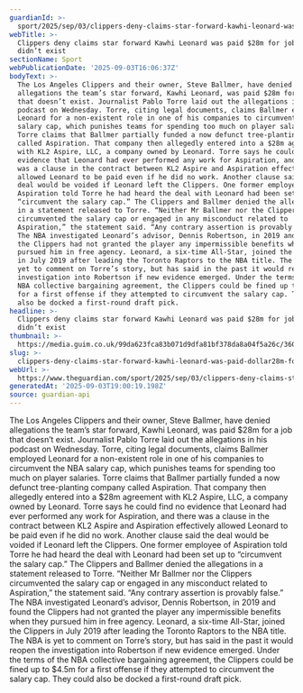 ```yaml
---
guardianId: >-
  sport/2025/sep/03/clippers-deny-claims-star-forward-kawhi-leonard-was-paid-28m-for-job-that-didnt-exist
webTitle: >-
  Clippers deny claims star forward Kawhi Leonard was paid $28m for job that
  didn’t exist
sectionName: Sport
webPublicationDate: '2025-09-03T16:06:37Z'
bodyText: >-
  The Los Angeles Clippers and their owner, Steve Ballmer, have denied
  allegations the team’s star forward, Kawhi Leonard, was paid $28m for a job
  that doesn’t exist. Journalist Pablo Torre laid out the allegations in his
  podcast on Wednesday. Torre, citing legal documents, claims Ballmer employed
  Leonard for a non-existent role in one of his companies to circumvent the NBA
  salary cap, which punishes teams for spending too much on player salaries.
  Torre claims that Ballmer partially funded a now defunct tree-planting company
  called Aspiration. That company then allegedly entered into a $28m agreement
  with KL2 Aspire, LLC, a company owned by Leonard. Torre says he could find no
  evidence that Leonard had ever performed any work for Aspiration, and there
  was a clause in the contract between KL2 Aspire and Aspiration effectively
  allowed Leonard to be paid even if he did no work. Another clause said the
  deal would be voided if Leonard left the Clippers. One former employee of
  Aspiration told Torre he had heard the deal with Leonard had been set up to
  “circumvent the salary cap.” The Clippers and Ballmer denied the allegations
  in a statement released to Torre. “Neither Mr Ballmer nor the Clippers
  circumvented the salary cap or engaged in any misconduct related to
  Aspiration,” the statement said. “Any contrary assertion is provably false.”
  The NBA investigated Leonard’s advisor, Dennis Robertson, in 2019 and found
  the Clippers had not granted the player any impermissible benefits when they
  pursued him in free agency. Leonard, a six-time All-Star, joined the Clippers
  in July 2019 after leading the Toronto Raptors to the NBA title. The NBA is
  yet to comment on Torre’s story, but has said in the past it would reopen the
  investigation into Robertson if new evidence emerged. Under the terms of the
  NBA collective bargaining agreement, the Clippers could be fined up to $4.5m
  for a first offense if they attempted to circumvent the salary cap. They could
  also be docked a first-round draft pick.
headline: >-
  Clippers deny claims star forward Kawhi Leonard was paid $28m for job that
  didn’t exist
thumbnail: >-
  https://media.guim.co.uk/99da623fca83b071d9dfa81bf378da8a04f5a26c/360_0_3595_2877/500.jpg
slug: >-
  clippers-deny-claims-star-forward-kawhi-leonard-was-paid-dollar28m-for-job-that-didnt-exist
webUrl: >-
  https://www.theguardian.com/sport/2025/sep/03/clippers-deny-claims-star-forward-kawhi-leonard-was-paid-28m-for-job-that-didnt-exist
generatedAt: '2025-09-03T19:00:19.198Z'
source: guardian-api
---
```

The Los Angeles Clippers and their owner, Steve Ballmer, have denied allegations the team’s star forward, Kawhi Leonard, was paid $28m for a job that doesn’t exist. Journalist Pablo Torre laid out the allegations in his podcast on Wednesday. Torre, citing legal documents, claims Ballmer employed Leonard for a non-existent role in one of his companies to circumvent the NBA salary cap, which punishes teams for spending too much on player salaries. Torre claims that Ballmer partially funded a now defunct tree-planting company called Aspiration. That company then allegedly entered into a $28m agreement with KL2 Aspire, LLC, a company owned by Leonard. Torre says he could find no evidence that Leonard had ever performed any work for Aspiration, and there was a clause in the contract between KL2 Aspire and Aspiration effectively allowed Leonard to be paid even if he did no work. Another clause said the deal would be voided if Leonard left the Clippers. One former employee of Aspiration told Torre he had heard the deal with Leonard had been set up to “circumvent the salary cap.” The Clippers and Ballmer denied the allegations in a statement released to Torre. “Neither Mr Ballmer nor the Clippers circumvented the salary cap or engaged in any misconduct related to Aspiration,” the statement said. “Any contrary assertion is provably false.” The NBA investigated Leonard’s advisor, Dennis Robertson, in 2019 and found the Clippers had not granted the player any impermissible benefits when they pursued him in free agency. Leonard, a six-time All-Star, joined the Clippers in July 2019 after leading the Toronto Raptors to the NBA title. The NBA is yet to comment on Torre’s story, but has said in the past it would reopen the investigation into Robertson if new evidence emerged. Under the terms of the NBA collective bargaining agreement, the Clippers could be fined up to $4.5m for a first offense if they attempted to circumvent the salary cap. They could also be docked a first-round draft pick.
